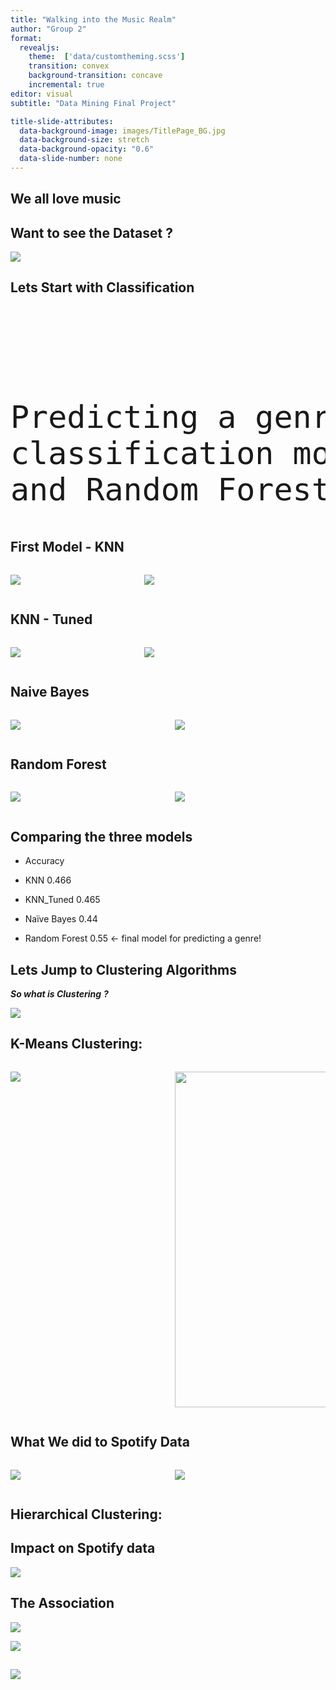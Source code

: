 ```yaml
---
title: "Walking into the Music Realm"
author: "Group 2"
format:
  revealjs:
    theme:  ['data/customtheming.scss']
    transition: convex
    background-transition: concave
    incremental: true
editor: visual
subtitle: "Data Mining Final Project"

title-slide-attributes:
  data-background-image: images/TitlePage_BG.jpg
  data-background-size: stretch
  data-background-opacity: "0.6"
  data-slide-number: none
---
```


## We all love music

## Want to see the Dataset ?

![](Images/Data-Set.png){fig-alt="Dataset Introduction"}

## Lets Start with Classification

```{=html}
<pre style="text-align:center; font-size:50px">


Predicting a genre of the song by using 
classification models: KNN, Naive Bayes 
and Random Forest.</pre>
```
## First Model - KNN

::: columns
::: {.column width="40%"}
![](Images/FirstModelKNN1.png){fig-align="center"}
:::

::: {.column width="60%"}
![](Images/FirstModelKNN2.png){fig-align="center"}
:::
:::

## KNN - Tuned

::: columns
::: {.column width="40%"}
![](Images/KNNTuned1.png){fig-align="center"}
:::

::: {.column width="60%"}
![](Images/KNNTuned2.png){fig-align="center"}
:::
:::

## Naive Bayes

::: columns
::: {.column width="50%"}
![](Images/NaiveB1.png){fig-align="center"}
:::

::: {.column width="50%"}
![](Images/NiaveB2.png){fig-align="center"}
:::
:::

## Random Forest

::: columns
::: {.column width="50%"}
![](Images/RandomF1.png){fig-align="center"}
:::

::: {.column width="50%"}
![](Images/RandomF2.png){fig-align="center"}
:::
:::

## Comparing the three models

::: incremental
-   Accuracy

-   KNN 0.466

-   KNN_Tuned 0.465

-   Naïve Bayes 0.44

-   Random Forest 0.55 \<- final model for predicting a genre!
:::

## Lets Jump to Clustering Algorithms

***So what is Clustering*** ***?***

![](Images/Cluster.png){fig-alt="Explaining Cluster" fig-align="center"}

## K-Means Clustering:

::: columns
::: {.column width="50%"}
![](Images/Guns%20in%20circle.png){fig-alt="Guns in Circle"}
:::

::: {.column width="50%"}
![](Images/6alcZ.gif){fig-alt="MadMan" fig-align="center" width="580" height="537"}
:::
:::

## What We did to Spotify Data

::: columns
::: {.column width="50%"}
![](Images/K-means(Part%201).png){fig-align="center"}
:::

::: {.column width="50%"}
![](Images/KMeans(Part2).png){fig-align="center"}
:::
:::

## Hierarchical Clustering:

## Impact on Spotify data

![](Images/ClusteringHC.png)

## The Association

::: {#first}
![](Images/1.png){fig-align="center"}
:::

::: {#second}
![](Images/2.png){fig-align="center"}
:::

## 

![](Images/It%20Identify%20the%20most%20frequently%20occurring%20elements%20(1).png)
